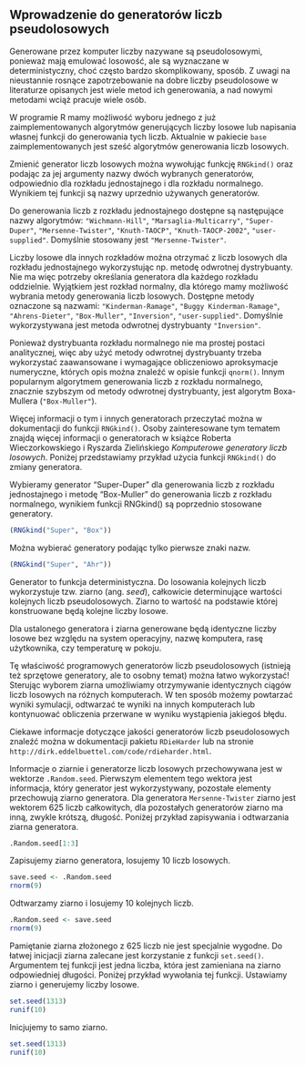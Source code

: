 ## Wprowadzenie do generatorów liczb pseudolosowych

Generowane przez komputer liczby nazywane są pseudolosowymi, ponieważ mają emulować losowość, ale są wyznaczane  w deterministyczny, choć często bardzo skomplikowany, sposób. Z uwagi na nieustannie rosnące zapotrzebowanie na dobre liczby pseudolosowe w literaturze opisanych jest wiele metod ich generowania, a nad nowymi metodami wciąż pracuje wiele osób.

W programie R mamy możliwość wyboru jednego z już zaimplementowanych algorytmów generujących liczby losowe lub napisania własnej funkcji do generowania tych liczb. Aktualnie w pakiecie `base` zaimplementowanych jest sześć algorytmów generowania liczb losowych. 

Zmienić generator liczb losowych można wywołując funkcję `RNGkind()` oraz podając za jej argumenty nazwy dwóch wybranych generatorów, odpowiednio dla rozkładu jednostajnego i dla rozkładu normalnego. Wynikiem tej funkcji są nazwy uprzednio używanych generatorów.

Do generowania liczb z rozkładu jednostajnego dostępne są następujące nazwy algorytmów: `"Wichmann-Hill"`, `"Marsaglia-Multicarry"`, `"Super-Duper"`, `"Mersenne-Twister"`, `"Knuth-TAOCP"`, `"Knuth-TAOCP-2002"`, `"user-supplied"`. Domyślnie stosowany jest `"Mersenne-Twister"`. 

Liczby losowe dla innych rozkładów można otrzymać z liczb losowych dla rozkładu jednostajnego wykorzystując np. metodę odwrotnej dystrybuanty. Nie ma więc potrzeby określania generatora dla każdego rozkładu oddzielnie. Wyjątkiem jest rozkład normalny, dla którego mamy możliwość wybrania metody generowania liczb losowych. Dostępne metody oznaczone są nazwami: 
`"Kinderman-Ramage"`, `"Buggy Kinderman-Ramage"`, `"Ahrens-Dieter"`, `"Box-Muller"`, `"Inversion"`, `"user-supplied"`. Domyślnie wykorzystywana jest metoda odwrotnej dystrybuanty `"Inversion"`. 


Ponieważ dystrybuanta rozkładu normalnego nie ma prostej postaci analitycznej, więc aby użyć metody odwrotnej dystrybuanty trzeba wykorzystać zaawansowane i wymagające obliczeniowo aproksymacje numeryczne, których opis można znaleźć w opisie funkcji `qnorm()`. Innym popularnym algorytmem generowania liczb z rozkładu normalnego, znacznie szybszym od metody odwrotnej dystrybuanty, jest algorytm Boxa-Mullera (`"Box-Muller"`). 

Więcej informacji o tym i innych generatorach przeczytać można w dokumentacji do funkcji `RNGkind()`.
Osoby zainteresowane tym tematem znajdą więcej informacji o generatorach w książce Roberta Wieczorkowskiego i Ryszarda Zielińskiego *Komputerowe generatory liczb losowych*. Poniżej przedstawiamy przykład użycia funkcji `RNGkind()` do zmiany generatora.

Wybieramy generator "Super-Duper" dla generowania liczb z rozkładu jednostajnego i metodę "Box-Muller" do generowania liczb z rozkładu normalnego, wynikiem funkcji RNGkind() są poprzednio stosowane generatory.

```r
(RNGkind("Super", "Box")) 
```

Można wybierać generatory podając tylko pierwsze znaki nazw.

```r
(RNGkind("Super", "Ahr"))
```

Generator to funkcja deterministyczna. Do losowania kolejnych liczb wykorzystuje tzw. ziarno (ang. *seed*), całkowicie determinujące wartości kolejnych liczb pseudolosowych. Ziarno to wartość na podstawie której konstruowane będą kolejne liczby losowe.

Dla ustalonego generatora i ziarna generowane będą identyczne liczby losowe bez względu na system operacyjny, nazwę komputera, rasę użytkownika, czy temperaturę w pokoju. 

Tę właściwość programowych generatorów liczb pseudolosowych (istnieją też sprzętowe generatory, ale to osobny temat) można łatwo wykorzystać! Sterując wyborem ziarna umożliwiamy otrzymywanie identycznych ciągów liczb losowych na różnych komputerach. W ten sposób możemy powtarzać wyniki symulacji, odtwarzać te wyniki na innych komputerach lub kontynuować obliczenia przerwane w wyniku wystąpienia jakiegoś błędu. 

Ciekawe informacje dotyczące jakości generatorów liczb pseudolosowych znaleźć można w dokumentacji pakietu `RDieHarder` lub na stronie `http://dirk.eddelbuettel.com/code/rdieharder.html`.

Informacje o ziarnie i generatorze liczb losowych przechowywana jest w wektorze `.Random.seed`. Pierwszym elementem tego wektora jest informacja, który generator jest wykorzystywany, pozostałe elementy przechowują ziarno generatora. Dla generatora `Mersenne-Twister` ziarno jest wektorem 625 liczb całkowitych, dla pozostałych generatorów ziarno ma inną, zwykle krótszą, długość. Poniżej przykład zapisywania i odtwarzania ziarna generatora.


```r
.Random.seed[1:3]
```

Zapisujemy ziarno generatora, losujemy 10 liczb losowych.

```r
save.seed <- .Random.seed
rnorm(9)
```

Odtwarzamy ziarno i losujemy 10 kolejnych liczb.

```r
.Random.seed <- save.seed 
rnorm(9)
```

Pamiętanie ziarna złożonego z 625 liczb nie jest specjalnie wygodne. Do łatwej inicjacji ziarna zalecane jest korzystanie z funkcji `set.seed()`. Argumentem tej funkcji jest jedna liczba, która jest zamieniana na ziarno odpowiedniej długości. Poniżej przykład wywołania tej funkcji. Ustawiamy ziarno i generujemy liczby losowe.

```r
set.seed(1313)
runif(10)
```

Inicjujemy to samo ziarno.

```r
set.seed(1313)
runif(10)
```

